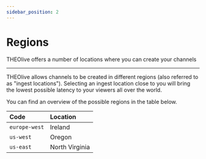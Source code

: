 ```yaml
---
sidebar_position: 2
---
```


# Regions

THEOlive offers a number of locations where you can create your channels

---

THEOlive allows channels to be created in different regions (also referred to as "ingest locations"). Selecting an ingest location close to you will bring the lowest possible latency to your viewers all over the world.

You can find an overview of the possible regions in the table below.

| Code          | Location       |
| :------------ | :------------- |
| `europe-west` | Ireland        |
| `us-west`     | Oregon         |
| `us-east`     | North Virginia |
